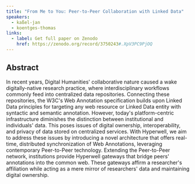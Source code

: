 ```yaml
---
title: "From Me to You: Peer-to-Peer Collaboration with Linked Data"
speakers:
  - kaßel-jan
  - koentges-thomas
links:
  - label: Get full paper on Zenodo
    href: https://zenodo.org/record/3750243#.XpV3PC9PjOQ
---
```

## Abstract

In recent years, Digital Humanities' collaborative nature caused a wake digitally-native research practice, where interdisciplinary workflows commonly feed into centralized data repositories. Connecting these repositories, the W3C's Web Annotation specification builds upon Linked Data principles for targeting any web resource or Linked Data entity with syntactic and semantic annotation. However, today's platform-centric infrastructure diminishes the distinction between institutional and individuals' data. This poses issues of digital ownership, interoperability, and privacy of data stored on centralized services. With Hyperwell, we aim to address these issues by introducing a novel architecture that offers real-time, distributed synchronization of Web Annotations, leveraging contemporary Peer-to-Peer technology. Extending the Peer-to-Peer network, institutions provide Hyperwell gateways that bridge peers' annotations into the common web. These gateways affirm a researcher's affiliation while acting as a mere mirror of researchers' data and maintaining digital ownership.
